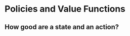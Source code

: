 # Policies and Value Functions

## How good are a state and an action? {.smaller}

::: {.callout-note icon=false}
:::
